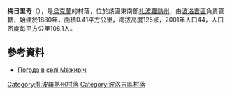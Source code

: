{{not|梅日里奇 (羅夫諾州)|梅日里奇 (卡尼夫區)}}
{{coord|47|36|12|N|36|25|8|E|scale:100000|display=title}}
{{noteTA
|T = zh-cn:梅日里奇 (波洛吉区); zh-hk:梅日里奇 (波洛吉區); zh-tw:梅日里奇 (波洛吉區);
|1 = zh-cn:梅日里奇; zh-hk:梅日里奇; zh-tw:梅日里奇;
}}
'''梅日里奇'''（{{lang-uk|Межиріч|Mezhyrich}}），是[[烏克蘭|烏克蘭]]的村落，位於該國東南部[[扎波羅熱州|扎波羅熱州]]，由[[波洛吉區|波洛吉區]]負責管轄，始建於1880年，面積0.41平方公里，海拔高度125米，2001年人口44，人口密度每平方公里108.1人。

==參考資料==
* [http://weather.in.ua/ua/zaporozhskaja/15361 Погода в селі Межиріч] {{Wayback|url=http://weather.in.ua/ua/zaporozhskaja/15361 |date=20111220162700 }}

[[Category:扎波羅熱州村落|Category:扎波羅熱州村落]]
[[Category:波洛吉區村落|Category:波洛吉區村落]]


{{Zaporizhia-geo-stub}}